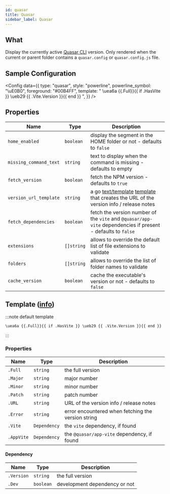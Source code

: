 ```yaml
---
id: quasar
title: Quasar
sidebar_label: Quasar
---
```


## What

Display the currently active [Quasar CLI][quasar-cli] version. Only rendered when the current or
parent folder contains a `quasar.config` or `quasar.config.js` file.

## Sample Configuration


<Config
  data={{
    type: "quasar",
    style: "powerline",
    powerline_symbol: "\uE0B0",
    foreground: "#00B4FF",
    template:
      " \uea6a {{.Full}}{{ if .HasVite }} \ueb29 {{ .Vite.Version }}{{ end }} ",
  }}
/>

## Properties

| Name                   | Type       | Description                                                                                                           |
| ---------------------- | ---------- | --------------------------------------------------------------------------------------------------------------------- |
| `home_enabled`         | `boolean`  | display the segment in the HOME folder or not - defaults to `false`                                                   |
| `missing_command_text` | `string`   | text to display when the command is missing - defaults to empty                                                       |
| `fetch_version`        | `boolean`  | fetch the NPM version - defaults to `true`                                                                            |
| `version_url_template` | `string`   | a go [text/template][go-text-template] [template][templates] that creates the URL of the version info / release notes |
| `fetch_dependencies`   | `boolean`  | fetch the version number of the `vite` and `@quasar/app-vite` dependencies if present - defaults to `false`           |
| `extensions`           | `[]string` | allows to override the default list of file extensions to validate                                                    |
| `folders`              | `[]string` | allows to override the list of folder names to validate                                                              |
| `cache_version`        | `boolean`  | cache the executable's version or not - defaults to `false`                                                           |

## Template ([info][templates])

:::note default template

```template
\uea6a {{.Full}}{{ if .HasVite }} \ueb29 {{ .Vite.Version }}{{ end }}
```

:::

### Properties

| Name       | Type         | Description                                        |
| ---------- | ------------ | -------------------------------------------------- |
| `.Full`    | `string`     | the full version                                   |
| `.Major`   | `string`     | major number                                       |
| `.Minor`   | `string`     | minor number                                       |
| `.Patch`   | `string`     | patch number                                       |
| `.URL`     | `string`     | URL of the version info / release notes            |
| `.Error`   | `string`     | error encountered when fetching the version string |
| `.Vite`    | `Dependency` | the `vite` dependency, if found                    |
| `.AppVite` | `Dependency` | the `@quasar/app-vite` dependency, if found        |

#### Dependency

| Name       | Type      | Description                   |
| ---------- | --------- | ----------------------------- |
| `.Version` | `string`  | the full version              |
| `.Dev`     | `boolean` | development dependency or not |

[go-text-template]: https://golang.org/pkg/text/template/
[templates]: /docs/configuration/templates
[quasar-cli]: https://quasar.dev/start/quasar-cli
